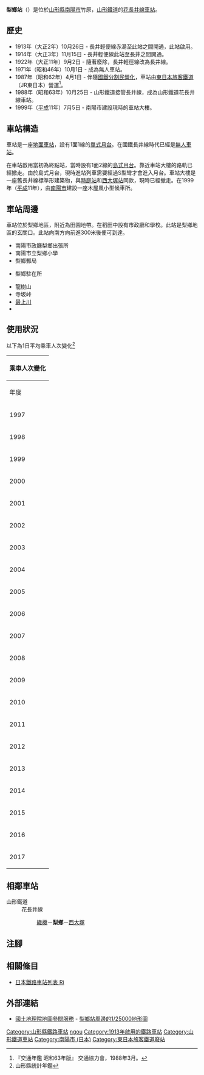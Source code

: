 {{NoteTA|G1=Transport
|T=zh-hans:梨乡站;zh-hk:梨鄉站;zh-tw:梨鄉車站;
|1=zh-hans:梨乡站;zh-hk:梨鄉站;zh-tw:梨鄉車站;
}}
{{Infobox station
|公司色 = hotpink
|站名 = 梨鄉
|圖片 = Ringo station 2006-10-31.jpg
|圖片說明 = 
|日文原名 = 梨郷
|平假名 = りんごう
|羅馬拼音 = RINGŌ
|副站名 = 
|電報略號 = リン
|所在地 = {{JPN}}[[山形縣|山形縣]][[南陽市|南陽市]]竹原
|座標 = {{coord|38|3|26|N|140|5|53.2|E|type:railwaystation_region:JP-24|display=inline,title}}
|車站構造 = [[地面車站|地面車站]]
|月台配置 = 1面1線
|啟用年月日 = 1913年（[[大正|大正]]2年）10月26日
|廢站年月日 = 
|乘客人數 = 19
|上下車人次 = 
|統計年度 = 2017
|轉車 = 
|全寬備註 = 無人車站
|adjacent = {{Adjacent stations|system=山形鐵道|line=花長井線|left=織機|right=西大塚|note-left=2.4km|note-mid=距離[[赤湯站|赤湯]]6.8km|note-right=3.5km}}
}}
'''梨鄉站'''（{{jpn|j=梨郷駅|hg=りんごうえき|rm=Ringō eki|f=y}}）是位於[[山形縣|山形縣]][[南陽市|南陽市]]竹原，[[山形鐵道|山形鐵道]]的[[花長井線|花長井線]][[鐵路車站|車站]]。

== 歷史 ==
* 1913年（大正2年）10月26日 - 長井輕便線赤湯至此站之間開通，此站啟用。
* 1914年（大正3年）11月15日 - 長井輕便線此站至長井之間開通。
* 1922年（大正11年）9月2日 - 隨著廢除{{Translink|ja|軽便鉄道法|輕便鐵道法}}，長井輕徑線改為長井線。
* 1971年（昭和46年）10月1日 - 成為無人車站。
* 1987年（昭和62年）4月1日 - 伴隨[[國鐵分割民營化|國鐵分割民營化]]，車站由[[東日本旅客鐵道|東日本旅客鐵道]]（JR東日本）營運<ref name="trafic-yearbook-1988">『交通年鑑 昭和63年版』 交通協力會，1988年3月。</ref>。
* 1988年（昭和63年）10月25日 - 山形鐵道接管長井線，成為山形鐵道花長井線車站。
* 1999年（[[平成|平成]]11年）7月5日 - 南陽市建設現時的車站大樓。

== 車站構造 ==
車站是一座[[地面車站|地面車站]]，設有1面1線的[[單式月台|單式月台]]。在國鐵長井線時代已經是[[無人車站|無人車站]]。

在車站啟用當初為終點站，當時設有1面2線的[[島式月台|島式月台]]。靠近車站大樓的路軌已經撤走。由於島式月台，現時進站列車需要經過S型彎才會進入月台。車站大樓是一座舊長井線標準形建築物，與[[時庭站|時庭站]]和[[西大塚站|西大塚站]]同款，現時已經撤走。在1999年（[[平成|平成]]11年），由[[南陽市|南陽市]]建設一座木屋風小型候車所。

== 車站周邊 ==
車站位於梨鄉地區，附近為田園地帶。在稻田中設有市政廳和學校。此站是梨鄉地區的玄關口。此站向南方向前進300米後便可到達{{Translink|ja|国道113号|國道113號}}。

* 南陽市政廳梨鄉出張所
* 南陽市立梨鄉小學
* 梨鄉郵局
* {{Translink|ja|南陽警察署|南陽警署}}梨鄉駐在所
* 龍樹山
* 寺坂峠
* [[最上川|最上川]]
* {{Translink|ja|国道113号|國道113號}}

== 使用狀況 ==
以下為1日平均乘車人次變化<ref>山形縣統計年鑑</ref>
{| class="wikitable" style="margin: 1em 0.2em; text-align: center; font-size: 80%;"
|- style="background: #ddd;"
!colspan="2"|乘車人次變化
|-
!年度
!一日平均<br>乘車人次
|-
|1997
|35
|-
|1998
|34
|-
|1999
|34
|-
|2000
|33
|-
|2001
|31
|-
|2002
|31
|-
|2003
|29
|-
|2004
|29
|-
|2005
|27
|-
|2006
|26
|-
|2007
|25
|-
|2008
|25
|-
|2009
|24
|-
|2010
|24
|-
|2011
|24
|-
|2012
|23
|-
|2013
|21
|-
|2014
|20
|-
|2015
|19
|-
|2016
|19
|-
|2017
|19
|}

== 相鄰車站 ==
; 山形鐵道
: 花長井線
:: [[織機站|織機]]－'''梨鄉'''－[[西大塚站|西大塚]]
== 注腳 ==
{{Reflist}}
== 相關條目 ==
* [[日本鐵路車站列表_Ri|日本鐵路車站列表 Ri]]
== 外部連結 ==
* [https://maps.gsi.go.jp/ 國土地理院地圖參閲服務] {{Wayback|url=https://maps.gsi.go.jp/ |date=20200306071317 }} - [http://watchizu.gsi.go.jp/watchizu.aspx?latitude=38.05727778&longitude=140.0981528 梨鄉站周邊的1/25000地形圖] {{Wayback|url=http://watchizu.gsi.go.jp/watchizu.aspx?latitude=38.05727778&longitude=140.0981528 |date=20070929150619 }}{{ja icon}}
{{花長井線}}
{{DEFAULTSORT:Ringo}}
[[Category:山形縣鐵路車站|Category:山形縣鐵路車站]]
[[Category:日本鐵路車站_Ri|ngou]]
[[Category:1913年啟用的鐵路車站|Category:1913年啟用的鐵路車站]]
[[Category:山形鐵道車站|Category:山形鐵道車站]]
[[Category:南陽市_(日本)|Category:南陽市 (日本)]]
[[Category:東日本旅客鐵道廢站|Category:東日本旅客鐵道廢站]]
